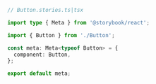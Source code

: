 ```ts
// Button.stories.ts|tsx

import type { Meta } from '@storybook/react';

import { Button } from './Button';

const meta: Meta<typeof Button> = {
  component: Button,
};

export default meta;
```
